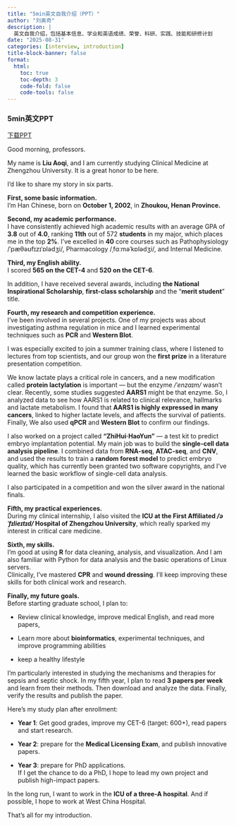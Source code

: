 ```yaml
---
title: "5min英文自我介绍（PPT）"
author: "刘奥奇"
description: |
  英文自我介绍，包括基本信息、学业和英语成绩、荣誉、科研、实践、技能和研修计划
date: "2025-08-31"
categories: [interview, introduction]
title-block-banner: false
format: 
  html:
    toc: true
    toc-depth: 3
    code-fold: false
    code-tools: false
---
```


### 5min英文PPT

<a href="https://github.com/laq12345/laq12345.github.io/tree/main/resource/" download="自我介绍.pptx" class="btn btn-outline-primary">下载PPT </a>

Good morning, professors.

My name is **Liu Aoqi**, and I am currently studying Clinical Medicine at Zhengzhou University. It is a great honor to be here.

I’d like to share my story in six parts.

**First, some basic information.**\
I’m Han Chinese, born on **October 1, 2002**, in **Zhoukou, Henan Province.**

**Second, my academic performance.**\
I have consistently achieved high academic results with an average GPA of **3.8** out of **4.0**, ranking **11th** out of 572 **students** in my major, which places me in the top **2%**. I’ve excelled in **40** core courses such as Pathophysiology /ˈpæθəʊfɪzɪˈɒlədʒi/, Pharmacology /ˌfɑːməˈkɒlədʒi/, and Internal Medicine.

**Third, my English ability.**\
I scored **565 on the CET-4** and **520 on the CET-6**.

In addition, I have received several awards, including **the National Inspirational Scholarship**, **first-class scholarship** and the "**merit student**" title.

**Fourth, my research and competition experience.**\
I’ve been involved in several projects. One of my projects was about investigating asthma regulation in mice and I learned experimental techniques such as **PCR** and **Western Blot**.

I was especially excited to join a summer training class, where I listened to lectures from top scientists, and our group won the **first prize** in a literature presentation competition.

We know lactate plays a critical role in cancers, and a new modification called **protein lactylation** is important — but the enzyme */ˈenzaɪm/* wasn’t clear. Recently, some studies suggested **AARS1** might be that enzyme. So, I analyzed data to see how AARS1 is related to clinical relevance, hallmarks and lactate metabolism. I found that **AARS1 is highly expressed in many cancers**, linked to higher lactate levels, and affects the survival of patients. Finally, We also used **qPCR** and **Western Blot** to confirm our findings.

I also worked on a project called **“ZhiHui·HaoYun”** — a test kit to predict embryo implantation potential. My main job was to build the **single-cell data analysis pipeline**. I combined data from **RNA-seq**, **ATAC-seq**, and **CNV**, and used the results to train a **random forest model** to predict embryo quality, which has currently been granted two software copyrights, and I’ve learned the basic workflow of single-cell data analysis.

I also participated in a competition and won the silver award in the national finals.

**Fifth, my practical experiences.**\
During my clinical internship, I also visited the **ICU at the First Affiliated */əˈfɪlieɪtɪd/* Hospital of Zhengzhou University**, which really sparked my interest in critical care medicine.

**Sixth, my skills.**\
I’m good at using **R** for data cleaning, analysis, and visualization. And I am also familiar with Python for data analysis and the basic operations of Linux servers.\
Clinically, I’ve mastered **CPR** and **wound dressing**. I’ll keep improving these skills for both clinical work and research.

**Finally, my future goals.**\
Before starting graduate school, I plan to:

-   Review clinical knowledge, improve medical English, and read more papers,

-   Learn more about **bioinformatics**, experimental techniques, and improve programming abilities

-   keep a healthy lifestyle

I’m particularly interested in studying the mechanisms and therapies for sepsis and septic shock. In my fifth year, I plan to read **3 papers per week** and learn from their methods. Then download and analyze the data. Finally, verify the results and publish the paper.

Here’s my study plan after enrollment:

-   **Year 1**: Get good grades, improve my CET-6 (target: 600+), read papers and start research.

-   **Year 2**: prepare for the **Medical Licensing Exam**, and publish innovative papers.

-   **Year 3**: prepare for PhD applications.\
    If I get the chance to do a PhD, I hope to lead my own project and publish high-impact papers.

In the long run, I want to work in the **ICU of a three-A hospital**. And if possible, I hope to work at West China Hospital.

That’s all for my introduction.